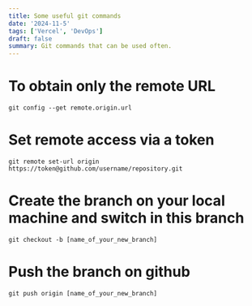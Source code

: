```yaml
---
title: Some useful git commands
date: '2024-11-5'
tags: ['Vercel', 'DevOps']
draft: false
summary: Git commands that can be used often.
---
```

# To obtain only the remote URL
```
git config --get remote.origin.url
```
# Set remote access via a token
```
git remote set-url origin https://token@github.com/username/repository.git
```
# Create the branch on your local machine and switch in this branch
```
git checkout -b [name_of_your_new_branch]
```
# Push the branch on github
```
git push origin [name_of_your_new_branch]
```
